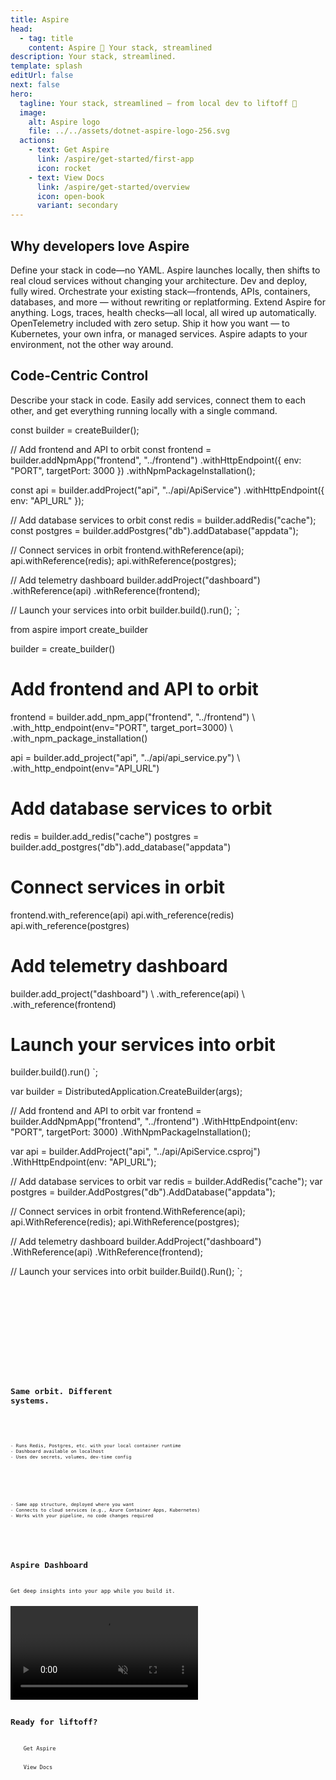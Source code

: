 ```yaml
---
title: Aspire
head:
  - tag: title
    content: Aspire 💫 Your stack, streamlined
description: Your stack, streamlined.
template: splash
editUrl: false
next: false
hero:
  tagline: Your stack, streamlined — from local dev to liftoff 💫
  image:
    alt: Aspire logo
    file: ../../assets/dotnet-aspire-logo-256.svg
  actions:
    - text: Get Aspire
      link: /aspire/get-started/first-app
      icon: rocket
    - text: View Docs
      link: /aspire/get-started/overview
      icon: open-book
      variant: secondary
---
```



## Why developers love Aspire

<CardGrid stagger>
	<Card title="Code-First Control" icon="laptop">
		Define your stack in code—no YAML. Aspire launches locally, then shifts to real cloud services without changing your architecture. Dev and deploy, fully wired.
	</Card>
	<Card title="Modular and Extensible" icon="puzzle">
		Orchestrate your existing stack—frontends, APIs, containers, databases, and more — without rewriting or replatforming. Extend Aspire for anything.
	</Card>
	<Card title="Observability from the Start" icon="magnifier">
		Logs, traces, health checks—all local, all wired up automatically. OpenTelemetry included with zero setup.
	</Card>
	<Card title="Flexible Deployments" icon="rocket">
		Ship it how you want — to Kubernetes, your own infra, or managed services. Aspire adapts to your environment, not the other way around.
	</Card>
</CardGrid>

## Code-Centric Control

Describe your stack in code. Easily add services, connect them to each other, and get everything running locally with a single command.


const builder = createBuilder();

// Add frontend and API to orbit
const frontend = builder.addNpmApp("frontend", "../frontend")
    .withHttpEndpoint({ env: "PORT", targetPort: 3000 })
    .withNpmPackageInstallation();

const api = builder.addProject("api", "../api/ApiService")
    .withHttpEndpoint({ env: "API_URL" });

// Add database services to orbit
const redis = builder.addRedis("cache");
const postgres = builder.addPostgres("db").addDatabase("appdata");

// Connect services in orbit
frontend.withReference(api);
api.withReference(redis);
api.withReference(postgres);

// Add telemetry dashboard
builder.addProject("dashboard")
    .withReference(api)
    .withReference(frontend);

// Launch your services into orbit
builder.build().run();
`;

from aspire import create_builder

builder = create_builder()

# Add frontend and API to orbit
frontend = builder.add_npm_app("frontend", "../frontend") \\
                  .with_http_endpoint(env="PORT", target_port=3000) \\
                  .with_npm_package_installation()

api = builder.add_project("api", "../api/api_service.py") \\
             .with_http_endpoint(env="API_URL")

# Add database services to orbit
redis = builder.add_redis("cache")
postgres = builder.add_postgres("db").add_database("appdata")

# Connect services in orbit
frontend.with_reference(api)
api.with_reference(redis)
api.with_reference(postgres)

# Add telemetry dashboard
builder.add_project("dashboard") \\
      .with_reference(api) \\
      .with_reference(frontend)

# Launch your services into orbit
builder.build().run()
`;

var builder = DistributedApplication.CreateBuilder(args);

// Add frontend and API to orbit
var frontend = builder.AddNpmApp("frontend", "../frontend")
                      .WithHttpEndpoint(env: "PORT", targetPort: 3000)
                      .WithNpmPackageInstallation();

var api = builder.AddProject("api", "../api/ApiService.csproj")
                 .WithHttpEndpoint(env: "API_URL");

// Add database services to orbit
var redis = builder.AddRedis("cache");
var postgres = builder.AddPostgres("db").AddDatabase("appdata");

// Connect services in orbit
frontend.WithReference(api);
api.WithReference(redis);
api.WithReference(postgres);

// Add telemetry dashboard
builder.AddProject("dashboard")
       .WithReference(api)
       .WithReference(frontend);

// Launch your services into orbit
builder.Build().Run();
`;

<Tabs>
  <TabItem label="TypeScript" icon="seti:typescript">
	  <Code code={ts} lang="ts" />
  </TabItem>

  <TabItem label="Python" icon="seti:python">
	  <Code code={py} lang="python" />
  </TabItem>

  <TabItem label="C-Sharp" icon="seti:c-sharp">
	  <Code code={cs} lang="cs" />  
  </TabItem>
</Tabs>

## Same orbit. Different systems.

<CardGrid>
  <Card title="Local Development" icon="laptop">
    
	- Runs Redis, Postgres, etc. with your local container runtime
	- Dashboard available on localhost
	- Uses dev secrets, volumes, dev-time config
	
  </Card>

  <Card title="Production Deployment" icon="rocket">
    
	- Same app structure, deployed where you want
	- Connects to cloud services (e.g., Azure Container Apps, Kubernetes)
	- Works with your pipeline, no code changes required

  </Card>
</CardGrid>

## Aspire Dashboard

Get deep insights into your app while you build it.

<video autoplay loop muted>
  <source src="../../../assets/dashboard-graph.mp4" type="video/mp4" />
</video>

## Ready for liftoff?

<LinkButton href="/aspire/get-started/installation" icon="rocket" iconPlacement="start">
    Get Aspire
</LinkButton>
<LinkButton href="/aspire/get-started/overview" icon="open-book" variant="secondary" iconPlacement="start">
    View Docs
</LinkButton>